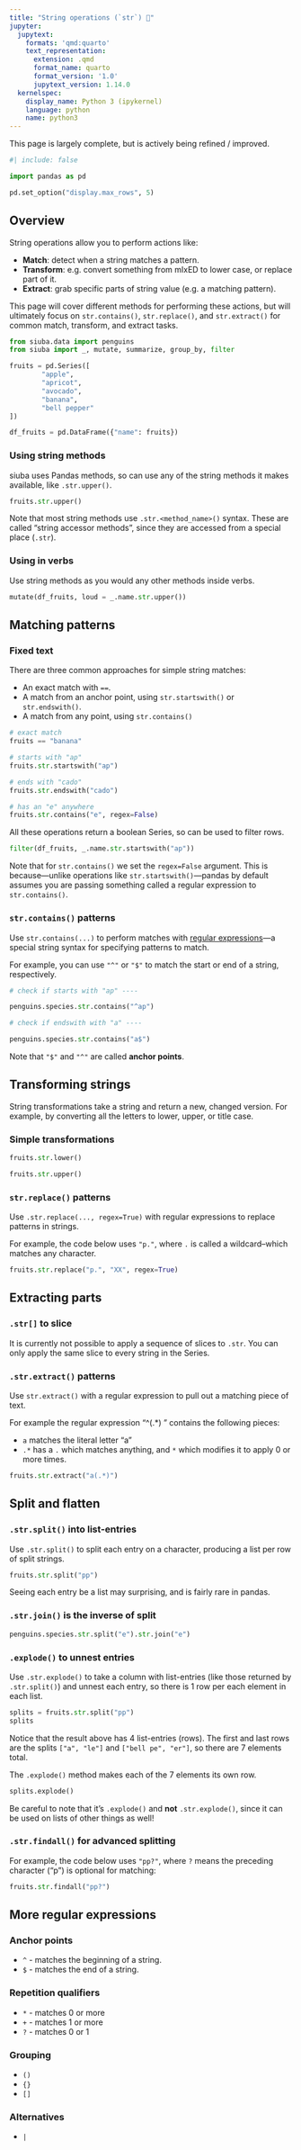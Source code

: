 ```yaml
---
title: "String operations (`str`) 📝"
jupyter:
  jupytext:
    formats: 'qmd:quarto'
    text_representation:
      extension: .qmd
      format_name: quarto
      format_version: '1.0'
      jupytext_version: 1.14.0
  kernelspec:
    display_name: Python 3 (ipykernel)
    language: python
    name: python3
---
```


:::{.callout-warning}
This page is largely complete, but is actively being refined / improved.
:::

```python
#| include: false

import pandas as pd

pd.set_option("display.max_rows", 5)
```

## Overview

String operations allow you to perform actions like:

* **Match**: detect when a string matches a pattern.
* **Transform**: e.g. convert something from mIxED to lower case, or replace part of it.
* **Extract**: grab specific parts of string value (e.g. a matching pattern).

This page will cover different methods for performing these actions, but will
ultimately focus on `str.contains()`, `str.replace()`, and `str.extract()` for
common match, transform, and extract tasks.


```python
from siuba.data import penguins
from siuba import _, mutate, summarize, group_by, filter

fruits = pd.Series([
        "apple",
        "apricot",
        "avocado",
        "banana",
        "bell pepper"
])

df_fruits = pd.DataFrame({"name": fruits})
```

### Using string methods

siuba uses Pandas methods, so can use any of the string methods it makes available,
like `.str.upper()`.

```python
fruits.str.upper()
```

Note that most string methods use `.str.<method_name>()` syntax.
These are called "string accessor methods", since they are accessed from a special
place (`.str`).


### Using in verbs

Use string methods as you would any other methods inside verbs.

```python
mutate(df_fruits, loud = _.name.str.upper())
```


## Matching patterns

### Fixed text

There are three common approaches for simple string matches:

* An exact match with `==`.
* A match from an anchor point, using `str.startswith()` or `str.endswith()`.
* A match from any point, using `str.contains()`


```python
# exact match
fruits == "banana"

# starts with "ap"
fruits.str.startswith("ap")

# ends with "cado"
fruits.str.endswith("cado")

# has an "e" anywhere
fruits.str.contains("e", regex=False)
```

All these operations return a boolean Series, so can be used to filter rows.

```python
filter(df_fruits, _.name.str.startswith("ap"))
```


:::{.callout-warning}
Note that for `str.contains()` we set the `regex=False` argument.
This is because---unlike operations like `str.startswith()`---pandas by default assumes you are
passing something called a regular expression to `str.contains()`.
:::




### `str.contains()` patterns

Use `str.contains(...)` to perform matches with [regular expressions](https://docs.python.org/3/howto/regex.html)---a special
string syntax for specifying patterns to match.


For example, you can use `"^"` or `"$"` to match the start or end of a string, respectively.

```python
# check if starts with "ap" ----

penguins.species.str.contains("^ap")
```

```python
# check if endswith with "a" ----

penguins.species.str.contains("a$")
```

Note that `"$"` and `"^"` are called **anchor points**.


## Transforming strings

String transformations take a string and return a new, changed version.
For example, by converting all the letters to lower, upper, or title case.

### Simple transformations


```python
fruits.str.lower()

fruits.str.upper()
```

### `str.replace()` patterns

Use `.str.replace(..., regex=True)` with regular expressions to replace patterns in strings.

For example, the code below uses `"p."`, where `.` is called a wildcard--which matches any character.

```python
fruits.str.replace("p.", "XX", regex=True)
```


## Extracting parts

### `.str[]` to slice

:::{.callout-warning}
It is currently not possible to apply a sequence of slices to `.str`.
You can only apply the same slice to every string in the Series.
:::


### `.str.extract()` patterns

Use `str.extract()` with a regular expression to pull out a matching piece of text.

For example the regular expression "^(.*) " contains the following pieces:

* `a` matches the literal letter "a"
* `.*` has a `.` which matches anything, and `*` which modifies it to apply 0 or more times.

```python
fruits.str.extract("a(.*)")
```

## Split and flatten

### `.str.split()` into list-entries

Use `.str.split()` to split each entry on a character, producing a list per row of split strings.

```python
fruits.str.split("pp")
```

Seeing each entry be a list may surprising, and is fairly rare in pandas.

### `.str.join()` is the inverse of split

```python
penguins.species.str.split("e").str.join("e")
```


### `.explode()` to unnest entries

Use `.str.explode()` to take a column with list-entries (like those returned by `.str.split()`)
and unnest each entry, so there is 1 row per each element in each list.

```python
splits = fruits.str.split("pp")
splits
```

Notice that the result above has 4 list-entries (rows).
The first and last rows are the splits `["a", "le"]` and `["bell pe", "er"]`,
so there are 7 elements total.

The `.explode()` method makes each of the 7 elements its own row.

```python
splits.explode()
```

Be careful to note that it's `.explode()` and **not** `.str.explode()`, since it
can be used on lists of other things as well!

### `.str.findall()` for advanced splitting

For example, the code below uses `"pp?"`, where `?` means the preceding character ("p") is optional for matching:

```python
fruits.str.findall("pp?")
```

## More regular expressions

### Anchor points

* `^` - matches the beginning of a string.
* `$` - matches the end of a string.

### Repetition qualifiers

* `*` - matches 0 or more
* `+` - matches 1 or more
* `?` - matches 0 or 1

### Grouping

* `()`
* `{}`
* `[]`

### Alternatives

* `|`
